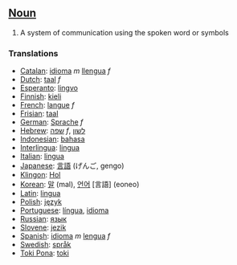 ==[[Noun]]==
#A system of communication using the spoken word or symbols

===Translations===
*[[Catalan]]: [[idioma]] ''m'' [[llengua]] ''f''
*[[Dutch]]: [[taal]] ''f''
*[[Esperanto]]: [[lingvo]]
*[[Finnish]]: [[kieli]]
*[[French]]: [[langue]] ''f''
*[[Frisian]]: [[taal]]
*[[German]]: [[Sprache]] ''f''
*[[Hebrew]]: [[שפה]] ''f'', [[לשון ]]
*[[Indonesian]]: [[bahasa]]
*[[Interlingua]]: [[lingua]]
*[[Italian]]: [[lingua]]
*[[Japanese]]: [[言語]] (げんご, gengo)
*[[Klingon]]: [[Hol]]
*[[Korean]]: [[말]] (mal), [[언어]] [言語] (eoneo)
*[[Latin]]: [[lingua]]
*[[Polish]]: [[język]]
*[[Portuguese]]: [[língua]], [[idioma]]
*[[Russian]]: [[язык]]
*[[Slovene]]: [[jezik]]
*[[Spanish]]: [[idioma]] ''m'' [[lengua]] ''f''
*[[Swedish]]: [[språk]]
*[[Toki Pona]]: [[toki]]